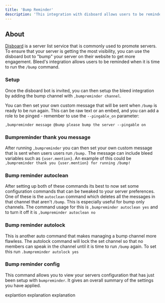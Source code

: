 ```yaml
---
title: 'Bump Reminder'
description: 'This integration with disboard allows users to be reminded whenever they need to run the bump command within disboard in your guild.'
---
```

## About
[Disboard](https://disboard.org/) is a server list service that is commonly used to promote servers. To ensure that your server is getting the most visibility, you can use the disboard bot to "bump" your server on their website to get more engagement. Bleed's integration allows users to be reminded when it is time to run the `/bump` command.
### Setup
Once the disboard bot is invited, you can then setup the bleed integration by adding the bump channel with `,bumpreminder channel`.

You can then set your own custom message that will be sent when `/bump` is ready to be run again. This can be raw text or an embed, and you can add a role to be pinged - remember to use the `--pingable_on` parameter: 

```
,bumpreminder message @bump please bump the server --pingable on
```
### Bumpreminder thank you message
After running `,bumpreminder` you can then set your own custom message that is sent when users users run `/bump.` The message can include bleed variables such as `{user.mention}`. An example of this could be  `,bumpreminder thank you {user.mention} for running /bump!`
### Bump reminder autoclean
After setting up both of these commands its best to now set some configuration commands that can be tweaked to your server preferences. One of these is the `autoclean` command which deletes all the messages in that channel that aren't `/bump`. This is especially useful for bump only channels. The command usage for this is `,bumpreminder autoclean yes` and to turn it off it is `,bumpreminder autoclean no`
### Bump reminder autolock
This is another auto command that makes managing a bump channel more flawless. The autolock command will lock the set channel so that no members can speak in the channel until it is time to run `/bump` again. To set this run `.bumpreminder autolock yes`
### Bump reminder config
This command allows you to view your servers configuration that has just been setup with `bumpreminder`. It gives an overall summary of the settings you have applied.

<AccordionGroup>
  <Accordion title="bumpreminder message view">
    explantion
  </Accordion>

  <Accordion title="bumpreminder thankyou view">
   explanation
  </Accordion>

  <Accordion title="[Embed support](https://discord.gg/embeds)">
   explanation
  </Accordion>
</AccordionGroup>
